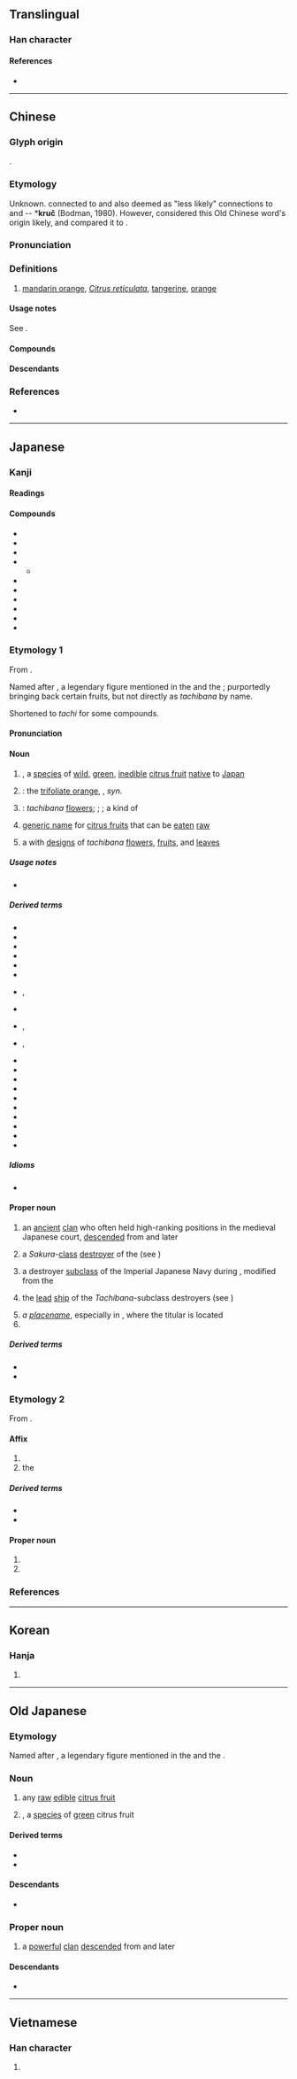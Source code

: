 {{also|桔}}
{{character info}}
==Translingual==

===Han character===
{{Han char|rn=75|rad=木|as=12|sn=16|four=47927|canj=DNHB|ids=⿰木矞}}

====References====
* {{Han ref|kx=0553.270|dkj=15551|dj=0942.100|hdz=21297.080|uh=6A58|ud=27224|bh=BEEF|bd=48879}}

----

==Chinese==
{{zh-forms|alt=桔}}

===Glyph origin===
{{Han etym}}
{{Han compound|木|矞|c1=s|c2=p|ls=psc}}.

===Etymology===
Unknown. {{zh-ref|Schuessler (2007)}} connected {{och-l|橘|tr=kwit}} to {{cog|km|ឃ្វិច||[[tangerine]]}} and also deemed as "less likely" connections to {{m|km|ក្រូច||[[citrus]]}} and {{w|Bahnaric_languages#North_Bahnaric|Proto}}-{{w|Hre language|Hre}}-{{w|Sedang_language|Sedang}} *'''kruč''' (Bodman, 1980). However, {{zh-ref|Alves (2018)}} considered this Old Chinese word's {{der|zh|aav}} origin likely, and compared it to {{cog|mkh-pro|*kruuc|*kruuc ~ kruəc}}.

===Pronunciation===
{{zh-pron
|m=jú
|m-s=
|c=gwat1
|c-t=
|g=
|h=pfs=kit
|j=jyeh4
|mb=
|md=
|mn=qz,tw,xm:kiat/zz:kit
|mn_note=kiat/kit - vernacular (俗), 桔 is used in Taiwan
|mn-t=
|w=
|x=jy6
|mc=y
|oc=y
|ma=
|cat=n
}}

===Definitions===
{{zh-hanzi}}

# [[mandarin orange]], ''[[Citrus reticulata]]'', [[tangerine]], [[orange]]

====Usage notes====
See {{zh-l|*桔}}.

====Compounds====
{{zh-der|橘柑|橘紅|橘黃|橘絡|橘子|懷橘|柑橘|橘井|橘奴|橘河|橘皮|橘酒|橘頌|橘餅|福橘|蜜橘|越橘|金橘|橘化為枳|千頭橘奴|南橘北枳}}

====Descendants====
{{CJKV||きつ|귤|quất}}

===References===
* {{R:yue:Hanzi}}

----

==Japanese==

===Kanji===
{{ja-kanji|grade=|rs=木12}}

====Readings====
{{ja-readings
|goon=きち
|kanon=きつ
|kun=たちばな-
}}

====Compounds====
{{der-top|Compounds}}
* {{ja-r|橘%皮|き%がわ|pos=[[peel]] of the ''tachibana'' fruit}}
* {{ja-r|橘中|きっちゅう}}
* {{ja-r|温州%橘|^うんしゅう%きつ|pos=''[[Citrus unshiu]]''}}
* {{ja-r|柑%橘|かんき%つ}}
** {{ja-r|柑橘%類|かんきつ%-るい|pos=[[citrus fruit]]s [[as a whole]]}}
* {{ja-r|月%橘|ゲッ%キツ|orange jessamine|pos=''[[Murraya paniculata]]''}}
* {{ja-r|香%橘|こう%きつ}}
* {{ja-r|四季%橘|シキ%キツ|[[calamondin]]|pos=''[[Citrus × microcarpa]]''}}
* {{ja-r|臭%橘|しゅう%きつ|pos=[[trifoliate orange]]}}
* {{ja-r|盧%橘|ろ%きつ}}
* {{ja-r|金橘|キンカン}}
{{der-bottom}}

===Etymology 1===
{{wp|lang=ja|タチバナ}}
{{wp|Citrus tachibana}}
{{ja-kanjitab|yomi=k|たちばな}}
From {{inh|ja|ojp|sort=たちはな|-}}.

Named after {{m|ja|田道間守|tr={{w|Tajimamori}}}}, a legendary figure mentioned in the ''{{w|Kojiki}}'' and the ''{{w|Nihon Shoki}}''; purportedly bringing back certain fruits, but not directly as ''tachibana'' by name.

Shortened to ''tachi'' for some compounds.

====Pronunciation====
{{ja-pron|y=k|たちばな|acc=2|acc_ref=DJR}}

====Noun====
{{ja-noun|たちばな|タチバナ}}

# {{taxlink|Citrus tachibana|species|ver=190215}}, a [[species]] of [[wild]], [[green]], [[inedible]] [[citrus fruit]] [[native]] to [[Japan]]
#: {{synonyms|ja|大和橘|tr=Yamato tachibana}}
#: {{hypernyms|ja|蜜柑|tr=mikan}}
# {{synonym of|ja|唐橘|tr=kara-tachibana}}: the [[trifoliate orange]], {{taxlink|Citrus trifoliata|species|ver=190215}}, ''syn.'' {{taxlink|Poncirus trifoliata|species}}
# {{synonym of|ja|花橘|tr=hanatachibana}}: ''tachibana'' [[flower]]s; {{taxlink|Ardesia crenata|species|ver=190215}}; {{taxlink|Ardesia japonica|species|ver=190215}}; a kind of {{m|ja|襲の色目|tr=kasane no irome||[[color]] [[combination]] by [[layer#Verb|layering]] of [[garment]]s}}
# {{lb|ja|sort=たちはな|archaic}} [[generic name]] for [[citrus fruit]]s that can be [[eat]]en [[raw]]
# a {{m|ja|家紋|tr=kamon||[[family]] [[crest]]}} with [[design]]s of ''tachibana'' [[flower]]s, [[fruit]]s, and [[leaf|leaves]]

=====Usage notes=====
* {{U:ja:biology|タチバナ}}

=====Derived terms=====
{{der-top3}}
* {{ja-r|橘 を|たちばな を|pos=pillow word}}
* {{ja-r|橘 神道|^たちばな ^しんとう}}
* {{ja-r|橘%寺|^たちばな%-でら}}
* {{ja-r|橘%鳥|たちばな%どり|lesser cuckoo}}
* {{ja-r|橘%擬|タチバナ%モドキ|pos={{taxlink|Pyracantha angustifolia|species|ver=190215}}}}
* {{ja-r|橘%屋|^たちばな%-や}}
* {{ja-r|橘%焼|たちばな%-やき|rom=-}}, {{ja-r|橘%焼き|たちばな%-やき}}
* {{ja-r|橘%湾|^たちばな%-わん}}
* {{ja-r|右近 の 橘|^うこん の ^たちばな}}, {{ja-r|御%階 の 橘|^み%はし の ^たちばな}}
* {{ja-r|弟橘%媛|^おとたちばな%-ひめ}}, {{ja-r|橘%媛|^たちばな%-ひめ}}
* {{ja-r|枸橘|カラタチ|[[trifoliate orange]]|pos={{taxlink|Citrus trifoliata|species|ver=190215}}}}
* {{ja-r|唐%橘|カラ%-タチバナ}}
* {{ja-r|草%橘|クサ%-タチバナ}}
* {{ja-r|御%前 橘|^ゴ%ゼン タチバナ}}
* {{ja-r|酢%橘|ス%ダチ|[[sudachi]]|pos={{taxlink|Citrus sudachi|species|ver=190215}}}}
* {{ja-r|大明%橘|^タイミン%-タチバナ|{{taxlink|Myrsine neriifolia|species|ver=190215}}}}
* {{ja-r|花%橘|はな%たちばな}}
* {{ja-r|姫%橘|ひめ%-たちばな}}
* {{ja-r|山%橘|やま%-たちばな}}
* {{ja-r|大和 橘|^やまと たちばな}}
{{der-bottom}}

=====Idioms=====
* {{ja-r|江南 の 橘 江%北 の 枳 と なる|^こうなん の たちばな ^こう%ほく の からたち と なる}}

====Proper noun====
{{wp|lang=ja|橘氏}}
{{wp|Tachibana clan (kuge)}}
{{ja-pos|proper|たちばな}}

# {{short for|ja|橘氏|tr=Tachibana-uji|dot=:}} an [[ancient]] [[clan]] who often held high-ranking positions in the medieval Japanese court, [[descend]]ed from {{w|Agata no Inukai no Michiyo}} and later {{w|Tachibana no Moroe}}
# {{lb|ja|sort=たちはな|historical}} a ''Sakura''-[[class]] [[destroyer]] of the {{w|Imperial Japanese Navy}} (see {{pedialite|Japanese destroyer Tachibana (1912)}})
#: {{hyper|ja|桜|tr=Sakura}}
# {{lb|ja|historical}} a destroyer [[subclass]] of the Imperial Japanese Navy during {{w|World War II}}, modified from the ''{{ll|ja|松|Matsu}}''{{w|Matsu-class destroyer|-class destroyers}}
# {{lb|ja|historical}} the [[lead]] [[ship]] of the ''Tachibana''-subclass destroyers (see {{pedialite|Japanese destroyer Tachibana (1944)}})
# ''a [[placename]]'', especially in {{w|Takaichi District, Nara|Takaichi District}}, {{w|Nara Prefecture}} where the titular {{m|ja|菩提寺|tr={{w|bodaiji}}}} is located
# {{surname|ja|sort=たちはな|A=a|nodot=1}}

=====Derived terms=====
* {{ja-r|橘 神道|^たちばな ^しんとう}}
* {{ja-r|橘%寺|^たちばな%-でら}}

===Etymology 2===
{{ja-kanjitab|yomi=kanon|きつ}}

From {{der|ja|ltc|sort=きつ|-}} {{ltc-l|橘}}.

====Affix====
{{ja-pos|affix|きつ}}

# {{taxlink|Citrus tachibana|species|ver=190215}}
# the {{w|Tachibana clan (kuge)|Tachibana clan}}

=====Derived terms=====
* {{ja-r|橘家 神道|^きっけ ^しんとう}}
* {{ja-r|源平藤橘|^げんぺいとうきつ|pos=the four major clans in the {{w|Nara period}}: [[Minamoto]], [[Taira]], [[Fujiwara]] and [[Tachibana]]}}

====Proper noun====
{{ja-pos|proper|きつ}}

# {{given name|ja|female|A=a|sort=きつ}}
# {{surname|ja|A=a|sort=きつ}}

===References===
<references/>

{{top|ja|Citrus subfamily plants|Japan|sort=たちはな}}

----

==Korean==

===Hanja===
{{ko-hanja|귤나무|귤}}

# {{hanja form of|귤|[[tangerine]]}}

----

==Old Japanese==

===Etymology===
Named after {{m|ojp|田道間守|tr={{w|Tajimamori|Tadimamo<sub>1</sub>ri}}}}, a legendary figure mentioned in the ''{{w|Kojiki}}'' and the ''{{w|Nihon Shoki}}''.

===Noun===
{{head|ojp|noun|tr=tatibana|kana|たちばな|sort=たちばな}}

# any [[raw]] [[edible]] [[citrus fruit]]
# {{taxlink|Citrus tachibana|species|ver=190215}}, a [[species]] of [[green]] citrus fruit

====Derived terms====
* {{m|ojp|橘を|tr=tatibana wo|pos=[[pillow word]]}}
* {{m|ja|弟橘媛|tr=Oto<sub>2</sub>tatibana-pi<sub>1</sub>me<sub>1</sub>}}

====Descendants====
* {{desc|ja|橘|tr=tachibana}}

===Proper noun===
{{head|ojp|proper noun|tr=Tatibana|kana|たちばな|sort=たちばな}}

# a [[powerful]] [[clan]] [[descend]]ed from {{w|Agata no Inukai no Michiyo}} and later {{w|Tachibana no Moroe}}

====Descendants====
* {{desc|ja|橘|tr=Tachibana}}

----

==Vietnamese==

===Han character===
{{vi-readings|reading=quất, quít, quầng, quắt|rs=木12}}

# {{rfdef|vi|sort=木12}}